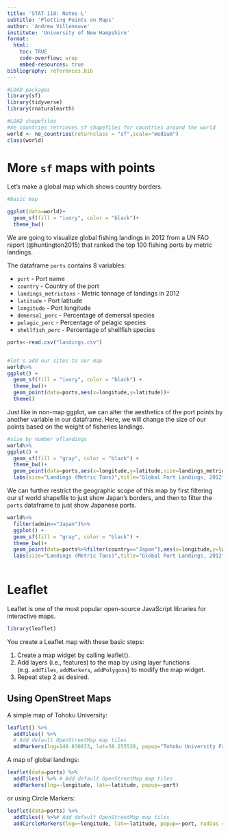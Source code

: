 ```yaml
---
title: 'STAT 118: Notes L'
subtitle: 'Plotting Points on Maps'
author: 'Andrew Villeneuve'
institute: 'University of New Hampshire'
format:
  html: 
    toc: TRUE
    code-overflow: wrap
    embed-resources: true
bibliography: references.bib
---
```


```r
#LOAD packages
library(sf)
library(tidyverse)
library(rnaturalearth)
```

```r
#LOAD shapefiles
#ne countries retrieves sf shapefiles for countries around the world
world <- ne_countries(returnclass = "sf",scale="medium")
class(world)
```

# More `sf` maps with points

Let's make a global map which shows country borders.

```r

#basic map

ggplot(data=world)+
  geom_sf(fill = "ivory", color = "black")+
  theme_bw()
```

We are going to visualize global fishing landings in 2012 from a UN FAO report (@huntington2015) that ranked the top 100 fishing ports by metric landings.

The dataframe `ports` contains 8 variables:

* `port` - Port name
* `country` - Country of the port
* `landings_metrictons` - Metric tonnage of landings in 2012
* `latitude` - Port latitude
* `longitude` - Port longitude
* `demersal_perc` - Percentage of demersal species
* `pelagic_perc` - Percentage of pelagic species
* `shellfish_perc` - Percentage of shellfish species

```r
ports<-read.csv("landings.csv")


#let's add our sites to our map
world%>%
ggplot() +
  geom_sf(fill = "ivory", color = "black") +
  theme_bw()+ 
  geom_point(data=ports,aes(x=longitude,y=latitude))+
  theme()
```

Just like in non-map ggplot, we can alter the aesthetics of the port points by another variable in our dataframe. Here, we will change the size of our points based on the weight of fisheries landings. 

```r
#size by number oflandings
world%>%
ggplot() +
  geom_sf(fill = "gray", color = "black") +
  theme_bw()+ 
  geom_point(data=ports,aes(x=longitude,y=latitude,size=landings_metrictons),color="navy",alpha=0.5)+
  labs(size="Landings (Metric Tons)",title="Global Port Landings, 2012")

```

We can further restrict the geographic scope of this map by first filtering our sf world shapefile to just show Japan's borders, and then to filter the `ports` dataframe to just show Japanese ports. 

```r

world%>%
  filter(admin=="Japan")%>%
  ggplot() +
  geom_sf(fill = "gray", color = "black") +
  theme_bw()+ 
  geom_point(data=ports%>%filter(country=="Japan"),aes(x=longitude,y=latitude,size=landings_metrictons),color="navy",alpha=0.5)+
  labs(size="Landings (Metric Tons)",title="Global Port Landings, 2012")
  
```


# Leaflet

Leaflet is one of the most popular open-source JavaScript libraries for interactive maps.

```r
library(leaflet)
```

You create a Leaflet map with these basic steps:

1.  Create a map widget by calling leaflet().
2.  Add layers (i.e., features) to the map by using layer functions (e.g. `addTiles`, `addMarkers`, `addPolygons`) to modify the map widget.
3.  Repeat step 2 as desired.

## Using OpenStreet Maps

A simple map of Tohoku University:

```r
leaflet() %>%
  addTiles() %>%  
  # Add default OpenStreetMap map tiles
  addMarkers(lng=140.830833, lat=38.255528, popup="Tohoku University Faculty of Agriculture")

```

A map of global landings:

```r
leaflet(data=ports) %>%
  addTiles() %>% # Add default OpenStreetMap map tiles
  addMarkers(lng=~longitude, lat=~latitude, popup=~port)
```

or using Circle Markers:

```r
leaflet(data=ports) %>%
  addTiles() %>%# Add default OpenStreetMap map tiles
  addCircleMarkers(lng=~longitude, lat=~latitude, popup=~port, radius = ~landings_metrictons/100000, stroke =FALSE, fillOpacity =0.5)
```
